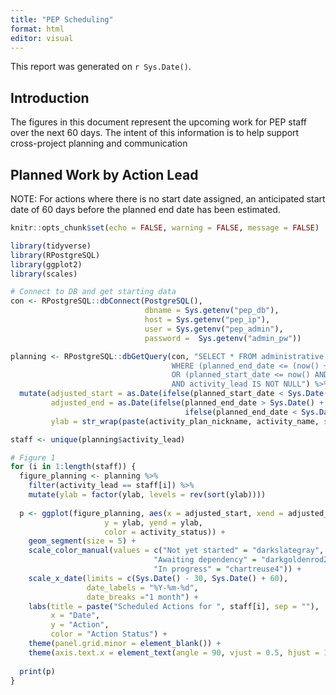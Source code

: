 ```yaml
---
title: "PEP Scheduling"
format: html
editor: visual
---
```


This report was generated on `r Sys.Date()`.

## Introduction

The figures in this document represent the upcoming work for PEP staff over the next 60 days. The intent of this information is to help support cross-project planning and communication

## Planned Work by Action Lead

NOTE: For actions where there is no start date assigned, an anticipated start date of 60 days before the planned end date has been estimated.

```r
knitr::opts_chunk$set(echo = FALSE, warning = FALSE, message = FALSE)

library(tidyverse)
library(RPostgreSQL)
library(ggplot2)
library(scales)

# Connect to DB and get starting data
con <- RPostgreSQL::dbConnect(PostgreSQL(), 
                              dbname = Sys.getenv("pep_db"), 
                              host = Sys.getenv("pep_ip"), 
                              user = Sys.getenv("pep_admin"), 
                              password =  Sys.getenv("admin_pw"))

planning <- RPostgreSQL::dbGetQuery(con, "SELECT * FROM administrative.summ_4scheduling
                                    WHERE (planned_end_date <= (now() + \'60 days\'::interval)
                                    OR (planned_start_date <= now() AND planned_end_date >= now()))
                                    AND activity_lead IS NOT NULL") %>%
  mutate(adjusted_start = as.Date(ifelse(planned_start_date < Sys.Date() - 30, Sys.Date() - 30, planned_start_date), origin = '1970-01-01'),
         adjusted_end = as.Date(ifelse(planned_end_date > Sys.Date() + 60, Sys.Date() + 60, 
                                       ifelse(planned_end_date < Sys.Date(), Sys.Date() + 60, planned_end_date)), origin = '1970-01-01'),
         ylab = str_wrap(paste(activity_plan_nickname, activity_name, sep = ": "), width = 40))

staff <- unique(planning$activity_lead)
```

```r
# Figure 1
for (i in 1:length(staff)) {
  figure_planning <- planning %>%
    filter(activity_lead == staff[i]) %>%
    mutate(ylab = factor(ylab, levels = rev(sort(ylab))))
  
  p <- ggplot(figure_planning, aes(x = adjusted_start, xend = adjusted_end, 
                     y = ylab, yend = ylab, 
                     color = activity_status)) +
    geom_segment(size = 5) +
    scale_color_manual(values = c("Not yet started" = "darkslategray",
                                "Awaiting dependency" = "darkgoldenrod2",
                                "In progress" = "chartreuse4")) + 
    scale_x_date(limits = c(Sys.Date() - 30, Sys.Date() + 60),
                 date_labels = "%Y-%m-%d", 
                 date_breaks ="1 month") + 
    labs(title = paste("Scheduled Actions for ", staff[i], sep = ""),
         x = "Date",
         y = "Action",
         color = "Action Status") +
    theme(panel.grid.minor = element_blank()) +
    theme(axis.text.x = element_text(angle = 90, vjust = 0.5, hjust = 1))
  
  print(p)  
}

```
